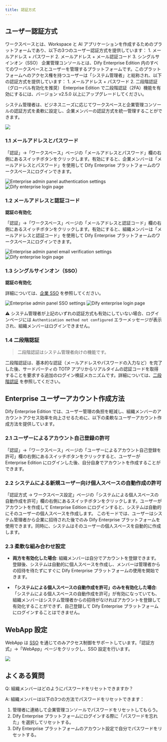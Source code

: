 ```yaml
---
title: 認証方式
---
```


## ユーザー認証方式

<Tabs>
  <Tab title="ワークスペース">
    ワークスペースとは、Workspace と AI アプリケーションを作成するためのプラットフォームであり、以下の3つのユーザー認証方式を提供しています：
    1. メールアドレス + パスワード
    2. メールアドレス + メール認証コード
    3. シングルサインオン（SSO）
  </Tab>
  <Tab title="企業管理コンソール">
    企業管理コンソールとは、Dify Enterprise Edition 内のすべてのワークスペースとユーザーを管理するプラットフォームです。このプラットフォームへのアクセス権を持つユーザーは「システム管理者」と総称され、以下の認証方式を提供しています：
    1. メールアドレス + パスワード
    2. 二段階認証（グローバル有効化を推奨）
    <Info>
    Enterprise Edition で二段階認証（2FA）機能を有効にするには、バージョン v2.5.0 以上にアップグレードしてください。
    </Info>
  </Tab>
</Tabs>

システム管理者は、ビジネスニーズに応じてワークスペースと企業管理コンソールの認証方式を柔軟に設定し、企業メンバーの認証方式を統一管理することができます。

![](https://assets-docs.dify.ai/2025/04/539eb8dc43f51b798c6b61bd0b041da4.png)

### 1.1 メールアドレスとパスワード

「認証」->「ワークスペース」ページの「メールアドレスとパスワード」欄の右側にあるスイッチボタンをクリックします。有効にすると、企業メンバーは「メールアドレスとパスワード」を使用して Dify Enterprise プラットフォームのワークスペースにログインできます。

<div style={{ display: 'flex', gap: '20px' }}>
  <Frame caption="企業管理コンソールの認証設定 — メールアドレスとパスワード">
    <img src="https://assets-docs.dify.ai/2025/04/dd1fd01ea68af39e7ebbc2da79132ab6.png" alt="Enterprise admin panel authentication settings" />
  </Frame>
  <Frame caption="組織メンバー向けのログインページ">
    <img src="https://assets-docs.dify.ai/2025/04/14e603662ca00daf80762f57a228e57c.png" alt="Dify enterprise login page" />
  </Frame>
</div>


### 1.2 メールアドレスと認証コード

**認証の有効化**

「認証」->「ワークスペース」ページの「メールアドレスと認証コード」欄の右側にあるスイッチボタンをクリックします。有効にすると、組織メンバーは「メールアドレスと認証コード」を使用して Dify Enterprise プラットフォームのワークスペースにログインできます。

<div style={{ display: 'flex', gap: '20px' }}>
  <Frame caption="企業管理コンソールの認証設定 — メールアドレスと認証コード">
    <img src="https://assets-docs.dify.ai/2025/04/b9f1d41a483a1fa0396ad95bae35078b.png" alt="Enterprise admin panel email verification settings" />
  </Frame>
  <Frame caption="組織メンバー向けのログインページ">
    <img src="https://assets-docs.dify.ai/2025/04/2572a20174e7b9fa85817dca02bba937.png" alt="Dify enterprise login page" />
  </Frame>
</div>

### 1.3 シングルサインオン（SSO）

**認証の有効化**

詳細については、[企業 SSO](/ja-jp/administrator-guide/sso/introduction) を参照してください。

<div style={{ display: 'flex', gap: '20px' }}>
  <Frame caption="企業管理コンソールの認証設定 — シングルサインオン（SSO）">
    <img src="https://assets-docs.dify.ai/2025/04/3dd02c5e4d64fa789fd66b5cff3ed4dc.png" alt="Enterprise admin panel SSO settings" />
  </Frame>
  <Frame caption="組織メンバー向けのログインページ">
    <img src="https://assets-docs.dify.ai/2025/04/32db3fc352c7ba40eb4343fd5f6229e5.png" alt="Dify enterprise login page" />
  </Frame>
</div>

⚠️ システム管理者が上記のいずれの認証方式も有効にしていない場合、ログインページには `Authentication method not configured` エラーメッセージが表示され、組織メンバーはログインできません。

### 1.4 二段階認証

> 二段階認証はシステム管理者向けの機能です。

二段階認証は、基本的な認証（メールアドレスやパスワードの入力など）を完了した後、サードパーティの TOTP アプリからリアルタイムの認証コードを取得することを要求する追加のログイン検証メカニズムです。詳細については、[二段階認証](/ja-jp/administrator-guide/2fa) を参照してください。

## Enterprise ユーザーアカウント作成方法

Dify Enterprise Edition では、ユーザー管理の負担を軽減し、組織メンバーのアカウントアクセス効率を向上させるために、以下の柔軟なユーザーアカウント作成方法を提供しています。

### 2.1 ユーザーによるアカウント自己登録の許可

「認証」->「ワークスペース」ページの「ユーザーによるアカウント自己登録を許可」欄の右側にあるスイッチボタンをクリックすると、ユーザーが Enterprise Edition にログインした後、自分自身でアカウントを作成することができます。

### 2.2 システムによる新規ユーザー向け個人スペースの自動作成の許可

「認証方式 -> ワークスペース設定」ページの「システムによる個人スペースの自動作成を許可」欄の右側にあるスイッチボタンをクリックします。ユーザーがアカウントを作成して Enterprise Edition にログインすると、システムは自動的にそのユーザーの個人スペースを作成します。
このモードでは、ユーザーはシステム管理者から企業に招待された後でのみ Dify Enterprise プラットフォームを使用できます。同時に、システムはそのユーザーの個人スペースを自動的に作成します。

### 2.3 柔軟な組み合わせ設定

- **両方を有効化した場合**: 組織メンバーは自分でアカウントを登録できます。登録後、システムは自動的に個人スペースを作成し、メンバーは管理者からの招待を待たずにすぐに Dify Enterprise プラットフォームの使用を開始できます。

- **「システムによる個人スペースの自動作成を許可」のみを有効化した場合**: 「システムによる個人スペースの自動作成を許可」が有効になっていても、組織メンバーはシステム管理者からの招待がなければアカウントを登録して有効化することができず、自己登録して Dify Enterprise プラットフォームにログインすることはできません。

## WebApp 設定

WebApp は [SSO](/ja-jp/administrator-guide/sso/introduction) を通じてのみアクセス制御をサポートしています。「認証方式」->「WebApp」ページをクリックし、SSO 設定を行います。

![](https://assets-docs.dify.ai/2025/04/831d009275ab85bc3cea62d2eae1d268.png)

## よくある質問

Q: 組織メンバーはどのようにパスワードをリセットできますか？

A: 組織メンバーは以下の3つの方法でパスワードをリセットできます：
  1. 管理者に連絡して企業管理コンソールでパスワードをリセットしてもらう。
  2. Dify Enterprise プラットフォームにログインする際に「パスワードを忘れた」を選択してリセットする。
  3. Dify Enterprise プラットフォームのアカウント設定で自分でパスワードをリセットする。
